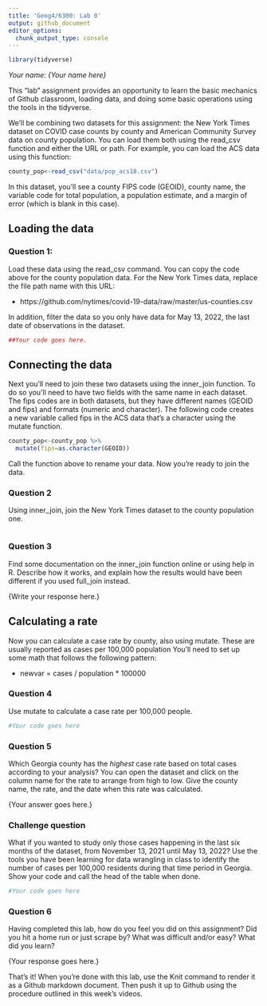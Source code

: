 ```yaml
---
title: 'Geog4/6300: Lab 0'
output: github_document
editor_options: 
  chunk_output_type: console
---
```


```r
library(tidyverse)
```

*Your name: {Your name here}*

This "lab" assignment provides an opportunity to learn the basic mechanics of Github classroom, loading data, and doing some basic operations using the tools in the tidyverse. 

We'll be combining two datasets for this assignment: the New York Times dataset on COVID case counts by county and American Community Survey data on county population. You can load them both using the read_csv function and either the URL or path. For example, you can load the ACS data using this function:

```r
county_pop<-read_csv("data/pop_acs18.csv")
```

In this dataset, you'll see a county FIPS code (GEOID), county name, the variable code for total population, a population estimate, and a margin of error (which is blank in this case). 

## Loading the data

### Question 1:
Load these data using the read_csv command. You can copy the code above for the county population data. For the New York Times data, replace the file path name with this URL:

* https://github.com/nytimes/covid-19-data/raw/master/us-counties.csv

In addition, filter the data so you only have data for May 13, 2022, the last date of observations in the dataset.

```r
##Your code goes here.
```

## Connecting the data

Next you'll need to join these two datasets using the inner_join function. To do so you'll need to have two fields with the same name in each dataset. The fips codes are in both datasets, but they have different names (GEOID and fips) and formats (numeric and character). The following code creates a new variable called fips in the ACS data that's a character using the mutate function.

```r
county_pop<-county_pop %>%
  mutate(fips=as.character(GEOID))
```

Call the function above to rename your data. Now you're ready to join the data.

### Question 2
Using inner_join, join the New York Times dataset to the county population one. 

```r

```

### Question 3
Find some documentation on the inner_join function online or using help in R. Describe how it works, and explain how the results would have been different if you used full_join instead.

{Write your response here.}

## Calculating a rate
Now you can calculate a case rate by county, also using mutate. These are usually reported as cases per 100,000 population You'll need to set up some math that follows the following pattern:

* newvar = cases / population * 100000

### Question 4
Use mutate to calculate a case rate per 100,000 people.

```r
#Your code goes here
```

### Question 5
Which Georgia county has the *highest* case rate based on total cases according to your analysis? You can open the dataset and click on the column name for the rate to arrange from high to low. Give the county name, the rate, and the date when this rate was calculated.

{Your answer goes here.}


### Challenge question
What if you wanted to study only those cases happening in the last six months of the dataset, from November 13, 2021 until May 13, 2022? Use the tools you have been learning for data wrangling in class to identify the number of cases per 100,000 residents during that time period in Georgia. Show your code and call the head of the table when done.

```r
#Your code goes here
```

### Question 6
Having completed this lab, how do you feel you did on this assignment? Did you hit a home run or just scrape by? What was difficult and/or easy? What did you learn?

{Your response goes here.}

That's it! When you're done with this lab, use the Knit command to render it as a Github markdown document. Then push it up to Github using the procedure outlined in this week's videos.